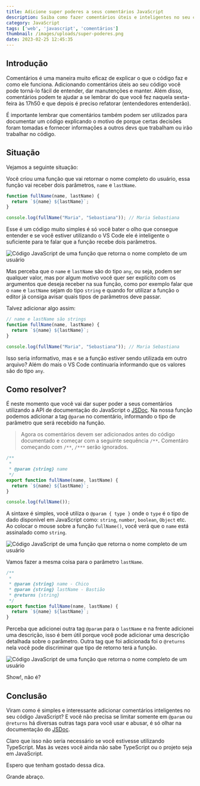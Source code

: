 ```yaml
---
title: Adicione super poderes a seus comentários JavaScript
description: Saiba como fazer comentários úteis e inteligentes no seu código JavaScript.
category: JavaScript
tags: ['web', 'javascript', 'comentários']
thumbnail: /images/uploads/super-poderes.png
date: 2023-02-25 12:45:35
---
```

## Introdução

Comentários é uma maneira muito eficaz de explicar o que o código faz e como ele funciona. Adicionando comentários úteis ao seu código você pode torná-lo fácil de entender, dar manutenções e manter. Além disso, comentários podem te ajudar a se lembrar do que você fez naquela sexta-feira às 17h50 e que depois é preciso refatorar (entendedores entenderão). 

É importante lembrar que comentários também podem ser utilizados para documentar um código explicando o motivo de porque certas decisões foram tomadas e fornecer informações a outros devs que trabalham ou irão trabalhar no código.

## Situação

Vejamos a seguinte situação:

Você criou uma função que vai retornar o nome completo do usuário, essa função vai receber dois parâmetros, `name` e `lastName`.

```javascript
function fullName(name, lastName) {
  return `${name} ${lastName}`;
}

console.log(fullName("Maria", "Sebastiana")); // Maria Sebastiana
```

Esse é um código muito simples é só você bater o olho que consegue entender e se você estiver utilizando o VS Code ele é inteligente o suficiente para te falar que a função recebe dois parâmetros.

![Código JavaScript de uma função que retorna o nome completo de um usuário](/images/uploads/code-1.png "Código JavaScript de uma função que retorna o nome completo de um usuário")

Mas perceba que o `name` e `lastName` são do tipo `any`, ou seja, podem ser qualquer valor, mas por algum motivo você quer ser explícito com os argumentos que deseja receber na sua função, como por exemplo falar que o `name` e `lastName` sejam do tipo `string` e quando for utilizar a função o editor já consiga avisar quais tipos de parâmetros deve passar.

Talvez adicionar algo assim:

```javascript
// name e lastName são strings
function fullName(name, lastName) {
  return `${name} ${lastName}`;
}

console.log(fullName("Maria", "Sebastiana")); // Maria Sebastiana
```

Isso seria informativo, mas e se a função estiver sendo utilizada em outro arquivo?
Além do mais o VS Code continuaria informando que os valores são do tipo `any`.

## Como resolver?

É neste momento que você vai dar super poder a seus comentários utilizando a API de documentação do JavaScript o [JSDoc](https://jsdoc.app/).
Na nossa função podemos adicionar a tag `@param` no comentário, informando o tipo de parâmetro que será recebido na função.

> Agora os comentários devem ser adicionados antes do código documentado e começar com a seguinte sequência `/**`**.** Comentáro começando com `/**`, `/***` serão ignorados.

```javascript
/**
 * 
 * @param {string} name  
 */
export function fullName(name, lastName) {
  return `${name} ${lastName}`;
}

console.log(fullName());
```

A sintaxe é simples, você utiliza o `@param { type }` onde o `type` é o tipo de dado disponível em JavaScript como: `string`, `number`, `boolean`, `Object` etc.
Ao colocar o mouse sobre a função `fullName()`, você verá que o `name` está assinalado como `string`.

![Código JavaScript de uma função que retorna o nome completo de um usuário](/images/uploads/code-2.png "Código JavaScript de uma função que retorna o nome completo de um usuário")

Vamos fazer a mesma coisa para o parâmetro `lastName`.

```javascript
/**
 *
 * @param {string} name - Chico
 * @param {string} lastName - Bastião
 * @returns {string}
 */
export function fullName(name, lastName) {
  return `${name} ${lastName}`;
}
```

Perceba que adicionei outra tag `@param` para o `lastName` e na frente adicionei uma descrição, isso é bem útil porque você pode adicionar uma descrição detalhada sobre o parâmetro. Outra tag que foi adicionada foi o `@returns` nela você pode discriminar que tipo de retorno terá a função.

![Código JavaScript de uma função que retorna o nome completo de um usuário](/images/uploads/code-3.png "Código JavaScript de uma função que retorna o nome completo de um usuário")

Show!, não é?

## Conclusão

Viram como é simples e interessante adicionar comentários inteligentes no seu código JavaScript? E você não precisa se limitar somente em `@param` ou `@returns` há diversas outras tags para você usar e abusar, é só olhar na documentação do [JSDoc](https://jsdoc.app/index.html#block-tags).

Claro que isso não seria necessário se você estivesse utilizando TypeScript. Mas às vezes você ainda não sabe TypeScript ou o projeto seja em JavaScript.

Espero que tenham gostado dessa dica.

Grande abraço.